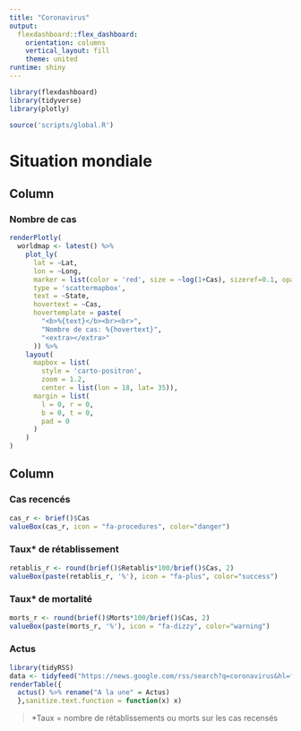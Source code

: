 ```yaml
---
title: "Coronavirus"
output: 
  flexdashboard::flex_dashboard:
    orientation: columns
    vertical_layout: fill
    theme: united
runtime: shiny
---
```


```r
library(flexdashboard)
library(tidyverse)
library(plotly)
```
```r
source('scripts/global.R')
```

# Situation mondiale

Column {data-width=2/3}
-----------------------------------------------------------------------

### Nombre de cas

```r
renderPlotly(
  worldmap <- latest() %>% 
    plot_ly(
      lat = ~Lat,
      lon = ~Long,
      marker = list(color = 'red', size = ~log(1+Cas), sizeref=0.1, opacity=0.4),
      type = 'scattermapbox',
      text = ~State,
      hovertext = ~Cas,
      hovertemplate = paste(
        "<b>%{text}</b><br><br>",
        "Nombre de cas: %{hovertext}",
        "<extra></extra>"
      )) %>%
    layout(
      mapbox = list(
        style = 'carto-positron',
        zoom = 1.2,
        center = list(lon = 18, lat= 35)),
      margin = list(
        l = 0, r = 0,
        b = 0, t = 0,
        pad = 0
      )
    )
)

```

Column {data-width=1/3}
-----------------------------------------------------------------------
### Cas recencés

```r
cas_r <- brief()$Cas
valueBox(cas_r, icon = "fa-procedures", color="danger")
```

### Taux* de rétablissement

```r
retablis_r <- round(brief()$Retablis*100/brief()$Cas, 2)
valueBox(paste(retablis_r, '%'), icon = "fa-plus", color="success")
```

### Taux* de mortalité

```r
morts_r <- round(brief()$Morts*100/brief()$Cas, 2)
valueBox(paste(morts_r, '%'), icon = "fa-dizzy", color="warning")
```

### Actus {.no-title}

```r
library(tidyRSS)
data <- tidyfeed("https://news.google.com/rss/search?q=coronavirus&hl=fr&gl=FR&ceid=FR:fr")
renderTable({
  actus() %>% rename("A la une" = Actus)
  },sanitize.text.function = function(x) x)
```

>*Taux = nombre de rétablissements ou morts sur les cas recensés